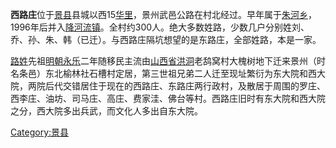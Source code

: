 '''西路庄'''位于[[景县|景县]]县城以西15[[华里|华里]]，景州武邑公路在村北经过。早年属于[[朱河乡|朱河乡]]，1996年后并入[[降河流镇|降河流镇]]。全村约300人。绝大多数姓路，少数几户分别姓刘、乔、孙、朱、韩（已迁）。与西路庄隔坑想望的是东路庄，全部姓路，本是一家。

[[路姓|路姓]]先祖[[明朝|明朝]][[永乐|永乐]]二年随移民主流由[[山西省|山西省]][[洪洞|洪洞]]老鸹窝村大槐树地下迁来景州（时名条邑）东北榆林社石槽村定居，第三世祖兄弟二人迁至现址繁衍为东大院和西大院，两院后代交错居住于现在的西路庄、东路庄两行政村，及散居于周围的罗庄、西李庄、油坊、司马庄、高庄、费家洼、佛台等村。西路庄旧时有东大院和西大院之分，西大院多出兵武，而文化人多出自东大院。

[[Category:景县|Category:景县]]